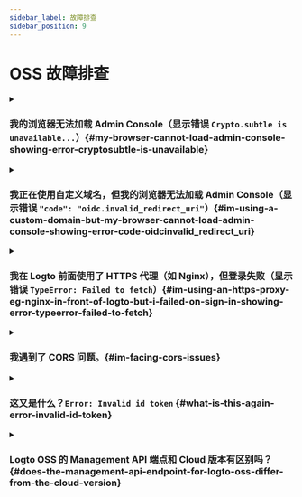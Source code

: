 ```yaml
---
sidebar_label: 故障排查
sidebar_position: 9
---
```


# OSS 故障排查

<details>

<summary>

### 我的浏览器无法加载 Admin Console（显示错误 `Crypto.subtle is unavailable...`）\{#my-browser-cannot-load-admin-console-showing-error-cryptosubtle-is-unavailable}

</summary>

Admin Console 使用了 [Web Crypto API](https://developer.mozilla.org/en-US/docs/Web/API/Web_Crypto_API)，该 API 需要 [安全上下文](https://developer.mozilla.org/en-US/docs/Web/Security/Secure_Contexts)，即 HTTPS 或带有 `localhost` 的 HTTP。

如果你使用的是带有 IP 地址或自定义域名的 HTTP，浏览器将无法加载 Admin Console。

</details>

<details>

<summary>

### 我正在使用自定义域名，但我的浏览器无法加载 Admin Console（显示错误 `"code": "oidc.invalid_redirect_uri"`）\{#im-using-a-custom-domain-but-my-browser-cannot-load-admin-console-showing-error-code-oidcinvalid_redirect_uri}

</summary>

如果你使用的是自定义域名而不是 `localhost`，你需要将环境变量 `ENDPOINT` 设置为 Logto 的 URL。这是因为 OIDC 对 Redirect URI 有严格要求。详情请参阅 [配置](/concepts/core-service/configuration/)。

</details>

<details>

<summary>

### 我在 Logto 前面使用了 HTTPS 代理（如 Nginx），但登录失败（显示错误 `TypeError: Failed to fetch`）\{#im-using-an-https-proxy-eg-nginx-in-front-of-logto-but-i-failed-on-sign-in-showing-error-typeerror-failed-to-fetch}

</summary>

- 首先，请确保你已将 node 环境变量 `TRUST_PROXY_HEADER` 设置为 `true`。详情请参阅 [配置](/concepts/core-service/configuration/#using-a-https-proxy)。
- 此外，你还需要在代理配置中将 `X-Forwarded-Proto` 头设置为 `https`。详情请参阅 [信任 TLS 卸载代理](https://github.com/panva/node-oidc-provider/blob/main/docs/README.md#trusting-tls-offloading-proxies)。

</details>

<details>

<summary>

### 我遇到了 CORS 问题。\{#im-facing-cors-issues}

</summary>

- 如果未指定 `ADMIN_ENDPOINT`，则 Logto 会允许 `localhost:[admin-port]` 进行跨域资源共享 (CORS)。
- 如果指定了 `ADMIN_ENDPOINT`，则只允许来自 `ADMIN_ENDPOINT` 源的请求。

</details>

<details>

<summary>

### 这又是什么？`Error: Invalid id token` \{#what-is-this-again-error-invalid-id-token}

</summary>

如果你没有弄乱你的令牌 (token)，那么大多数情况下这是由于服务器时间和客户端时间不一致导致的。请同步服务器和客户端的时间后重试。

</details>

<details>

<summary>

### Logto OSS 的 Management API 端点和 Cloud 版本有区别吗？ \{#does-the-management-api-endpoint-for-logto-oss-differ-from-the-cloud-version}

</summary>

有区别。Logto Management API 标识符在 Logto Cloud 和自托管（开源）版本中是不同的：

- Logto Cloud: `https://[tenant-id].logto.app/api`

- Logto 开源版: `https://default.logto.app/api`

</details>
